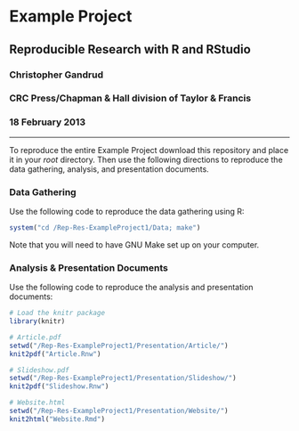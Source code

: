 # Example Project

## Reproducible Research with R and RStudio

### Christopher Gandrud

### CRC Press/Chapman & Hall division of Taylor & Francis

### 18 February 2013

---

To reproduce the entire Example Project download this repository and place it in your *root* directory. Then use the following directions to reproduce the data gathering, analysis, and presentation documents.

### Data Gathering

Use the following code to reproduce the data gathering using R:

```r
system("cd /Rep-Res-ExampleProject1/Data; make")
```

Note that you will need to have GNU Make set up on your computer.

### Analysis & Presentation Documents

Use the following code to reproduce the analysis and presentation documents:

```r
# Load the knitr package
library(knitr)

# Article.pdf
setwd("/Rep-Res-ExampleProject1/Presentation/Article/")
knit2pdf("Article.Rnw")

# Slideshow.pdf
setwd("/Rep-Res-ExampleProject1/Presentation/Slideshow/")
knit2pdf("Slideshow.Rnw")

# Website.html
setwd("/Rep-Res-ExampleProject1/Presentation/Website/")
knit2html("Website.Rmd")
```